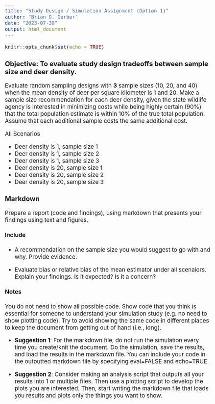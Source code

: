 ```yaml
---
title: "Study Design / Simulation Assignment (Option 1)"
author: "Brian D. Gerber"
date: "2023-07-30"
output: html_document
---
```


<style type="text/css">
  body{
  font-size: 14pt;
}
</style>

```r
knitr::opts_chunk$set(echo = TRUE)
```

### **Objective**: To evaluate study design tradeoffs between sample size and deer density. 

Evaluate random sampling designs with **3** sample sizes (10, 20, and 40) when the mean density of deer per square kilometer is 1 and 20. Make a sample size recommendation for each deer density, given the state wildlife agency is interested in minimizing costs while being highly certain (90%) that the total population estimate is within 10% of the true total population. Assume that each additional sample costs the same additional cost.


All Scenarios

-   Deer density is 1, sample size 1
-   Deer density is 1, sample size 2
-   Deer density is 1, sample size 3
-   Deer density is 20, sample size 1
-   Deer density is 20, sample size 2
-   Deer density is 20, sample size 3

### **Markdown**

Prepare a report (code and findings), using markdown that presents your findings using text and figures. 

#### Include

- A recommendation on the sample size you would suggest to go with and why. Provide evidence.

- Evaluate bias or relative bias of the mean estimator under all scenaiors. Explain your findings. Is it expected? Is it a concern?


#### Notes

You do not need to show all possible code. Show code that you think is essential for someone to understand your simulation study (e.g. no need to show plotting code). Try to avoid showing the same code in different places to keep the document from getting out of hand (i.e., long).

- **Suggestion 1**: For the markdown file, do not run the simulation every time you create/knit the document. Do the simulation, save the results, and load the results in the markdown file. You can include your code in the outputted markdown file by specifying eval=FALSE and echo=TRUE.

- **Suggestion 2**: Consider making an analysis script that outputs all your results into 1 or multiple files. Then use a plotting script to develop the plots you are interested. Then, start writing the markdown file that loads you results and plots only the things you want to show.

<br>
<br>

